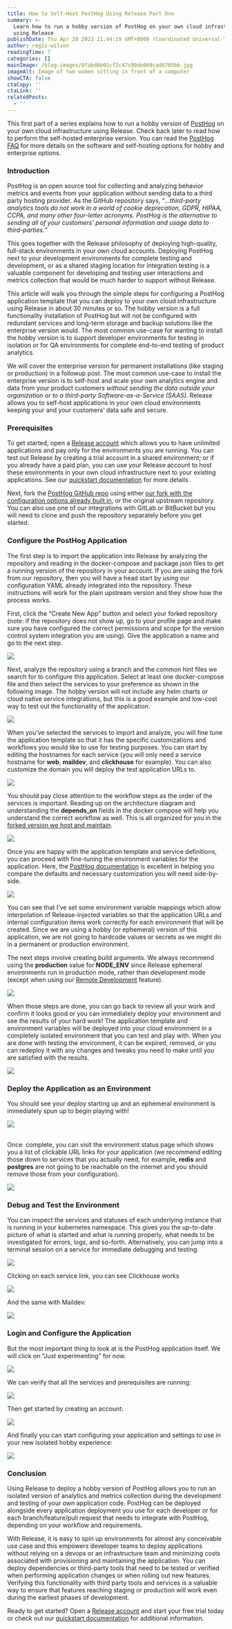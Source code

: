 ```yaml
---
title: How to Self-Host PostHog Using Release Part One
summary: >-
  Learn how to run a hobby version of PostHog on your own cloud infrastructure
  using Release
publishDate: Thu Apr 20 2023 21:44:19 GMT+0000 (Coordinated Universal Time)
author: regis-wilson
readingTime: 7
categories: []
mainImage: /blog-images/0fabd6b01cf2c47c90de069cad6705bb.jpg
imageAlt: Image of two women sitting in front of a computer
showCTA: false
ctaCopy: ''
ctaLink: ''
relatedPosts:
  - ''
---
```


This first part of a series explains how to run a hobby version of [PostHog](https://github.com/PostHog/posthog) on your own cloud infrastructure using Release. Check back later to read how to perform the self-hosted enterprise version. You can read the [PostHog FAQ](https://posthog.com/faq) for more details on the software and self-hosting options for hobby and enterprise options.

### Introduction

PostHog is an open source tool for collecting and analyzing behavior metrics and events from your application without sending data to a third party hosting provider. As the GitHub repository says, “_…third-party analytics tools do not work in a world of cookie deprecation, GDPR, HIPAA, CCPA, and many other four-letter acronyms. PostHog is the alternative to sending all of your customers' personal information and usage data to third-parties._”

This goes together with the Release philosophy of deploying high-quality, full-stack environments in your own cloud accounts. Deploying PostHog next to your development environments for complete testing and development, or as a shared staging location for integration testing is a valuable component for developing and testing user interactions and metrics collection that would be much harder to support without Release.

This article will walk you through the simple steps for configuring a PostHog application template that you can deploy to your own cloud infrastructure using Release in about 30 minutes or so. The hobby version is a full functionality installation of PostHog but will not be configured with redundant services and long-term storage and backup solutions like the enterprise version would. The most common use-case for wanting to install the hobby version is to support developer environments for testing in isolation or for QA environments for complete end-to-end testing of product analytics.

We will cover the enterprise version for permanent installations (like staging or production) in a followup post. The most common use-case to install the enterprise version is to self-host and scale your own analytics engine and data from your product customers _without sending the data outside your organization or to a third-party Software-as-a-Service (SAAS)_. Release allows you to self-host applications in your own cloud environments keeping your and your customers’ data safe and secure.

### Prerequisites

To get started, open a [Release account](https://app.release.com/) which allows you to have unlimited applications and pay only for the environments you are running. You can test out Release by creating a trial account in a shared environment; or if you already have a paid plan, you can use your Release account to host these environments in your own cloud infrastructure next to your existing applications. See our [quickstart documentation](https://docs.release.com/getting-started/quickstart) for more details.

Next, fork the [PostHog GitHub repo](https://github.com/PostHog/posthog) using either [our fork with the configuration options already built in](https://github.com/releasehub-samples/posthog), or the original upstream repository. You can also use one of our integrations with GitLab or BitBucket but you will need to clone and push the repository separately before you get started.

### Configure the PostHog Application

The first step is to import the application into Release by analyzing the repository and reading in the docker-compose and package.json files to get a running version of the repository in your account. If you are using the fork from our repository, then you will have a head start by using our configuration YAML already integrated into the repository. These instructions will work for the plain upstream version and they show how the process works.

First, click the “Create New App” button and select your forked repository (note: if the repository does not show up, go to your profile page and make sure you have configured the correct permissions and scope for the version control system integration you are using). Give the application a name and go to the next step.

![](/blog-images/10ec97ac01beb4f2710783919ee94f48.png)

Next, analyze the repository using a branch and the common hint files we search for to configure this application. Select at least one docker-compose file and then select the services to your preference as shown in the following image. The hobby version will not include any helm charts or cloud native service integrations, but this is a good example and low-cost way to test out the functionality of the application.

![](/blog-images/b8e462a3651cb4737f55c299509cd1b9.png)

When you’ve selected the services to import and analyze, you will fine tune the application template so that it has the specific customizations and workflows you would like to use for testing purposes. You can start by editing the hostnames for each service (you will only need a service hostname for **web**, **maildev**, and **clickhouse** for example). You can also customize the domain you will deploy the test application URLs to.

![](/blog-images/541eb5a9942fa0e6db4d0bd129d9be47.png)

You should pay close attention to the workflow steps as the order of the services is important. Reading up on the architecture diagram and understanding the **depends\_on** fields in the docker compose will help you understand the correct workflow as well. This is all organized for you in the [forked version we host and maintain](https://github.com/releasehub-samples/posthog).

![](/blog-images/622b9013a73cb1dfc968bcf0be779250.png)

Once you are happy with the application template and service definitions, you can proceed with fine-tuning the environment variables for the application. Here, the [PostHog documentation](https://posthog.com/docs/self-host/configure/environment-variables) is excellent in helping you compare the defaults and necessary customization you will need side-by-side.

![](/blog-images/a769c73048831a444eee0f9d7d5d409f.png)

You can see that I’ve set some environment variable mappings which allow interpolation of Release-injected variables so that the application URLs and internal configuration items work correctly for each environment that will be created. Since we are using a hobby (or ephemeral) version of this application, we are not going to hardcode values or secrets as we might do in a permanent or production environment.

The next steps involve creating build arguments. We always recommend using the **production** value for **NODE\_ENV** since Release ephemeral environments run in production mode, rather than development mode (except when using our [Remote Development](https://docs.release.com/cli/remote-dev) feature).

![](/blog-images/712366d3afe51b9063964486a9c082d5.png)

When those steps are done, you can go back to review all your work and confirm it looks good or you can immediately deploy your environment and see the results of your hard work! The application template and environment variables will be deployed into your cloud environment in a completely isolated environment that you can test and play with. When you are done with testing the environment, it can be expired, removed, or you can redeploy it with any changes and tweaks you need to make until you are satisfied with the results.

![](/blog-images/cb365819d78882a5f18edf44d4fea1a2.png)

### Deploy the Application as an Environment

You should see your deploy starting up and an ephemeral environment is immediately spun up to begin playing with!

![](/blog-images/24557fb18ce0c2ab42185d775f7006e2.jpg)

‍  
Once  complete, you can visit the environment status page which shows you a list of clickable URL links for your application (we recommend editing those down to services that you actually need, for example, **redis** and **postgres** are not going to be reachable on the internet and you should remove those from your configuration).

![](/blog-images/4eee429f2d8daec7fb395cffeb83c1be.jpg)

### Debug and Test the Environment

You can inspect the services and statuses of each underlying instance that is running in your kubernetes namespace. This gives you the up-to-date picture of what is started and what is running properly, what needs to be investigated for errors, logs, and so-forth. Alternatively, you can jump into a terminal session on a service for immediate debugging and testing.

![](/blog-images/b40b177ea3e84beda653ba1118ae0525.jpg)

Clicking on each service link, you can see Clickhouse works

![](/blog-images/5decc8a2d4443f5481f0d105d30df86a.png)

And the same with Maildev:

![](/blog-images/c1e2f7df42f3529ccde1b981f55afe6a.png)

### Login and Configure the Application

But the most important thing to look at is the PostHog application itself. We will click on “Just experimenting” for now.

![](/blog-images/bf9f16972343f2acf6d63595d524143a.png)

We can verify that all the services and prerequisites are running:

![](/blog-images/50f0aae29aca94afc38ff10ce41b7199.png)

Then get started by creating an account:

![](/blog-images/81dd405ea02fb45c47387a53e51aa374.png)

And finally you can start configuring your application and settings to use in your new isolated hobby experience:

![](/blog-images/629fc0d4e252b78520be21c7655226aa.png)

### Conclusion

Using Release to deploy a hobby version of PostHog allows you to run an isolated version of analytics and metrics collection during the development and testing of your own application code. PostHog can be deployed alongside every application deployment you use for each developer or for each branch/feature/pull request that needs to integrate with PostHog, depending on your workflow and requirements.

With Release, it is easy to spin up environments for almost any conceivable use case and this empowers developer teams to deploy applications without relying on a devops or an infrastructure team and minimizing costs associated with provisioning and maintaining the application. You can deploy dependencies or third-party tools that need to be tested or verified when performing application changes or when rolling out new features. Verifying this functionality with third party tools and services is a valuable way to ensure that features reaching staging or production will work even during the earliest phases of development.

Ready to get started? Open a [Release account](https://app.release.com/) and start your free trial today or check out our [quickstart documentation](https://docs.release.com/getting-started/quickstart) for additional information.